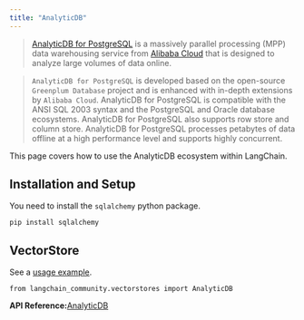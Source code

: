 ```yaml
---
title: "AnalyticDB"
---
```


> [AnalyticDB for PostgreSQL](https://www.alibabacloud.com/help/en/analyticdb-for-postgresql/latest/product-introduction-overview) is a massively parallel processing (MPP) data warehousing service from [Alibaba Cloud](https://www.alibabacloud.com/) that is designed to analyze large volumes of data online.

> `AnalyticDB for PostgreSQL` is developed based on the open-source `Greenplum Database` project and is enhanced with in-depth extensions by `Alibaba Cloud`. AnalyticDB for PostgreSQL is compatible with the ANSI SQL 2003 syntax and the PostgreSQL and Oracle database ecosystems. AnalyticDB for PostgreSQL also supports row store and column store. AnalyticDB for PostgreSQL processes petabytes of data offline at a high performance level and supports highly concurrent.

This page covers how to use the AnalyticDB ecosystem within LangChain.

## Installation and Setup

You need to install the `sqlalchemy` python package.

```
pip install sqlalchemy
```

## VectorStore

See a [usage example](/src/oss/integrations/vectorstores/analyticdb).

```
from langchain_community.vectorstores import AnalyticDB
```

**API Reference:**[AnalyticDB](https://python.langchain.com/api_reference/community/vectorstores/langchain_community.vectorstores.analyticdb.AnalyticDB.html)
